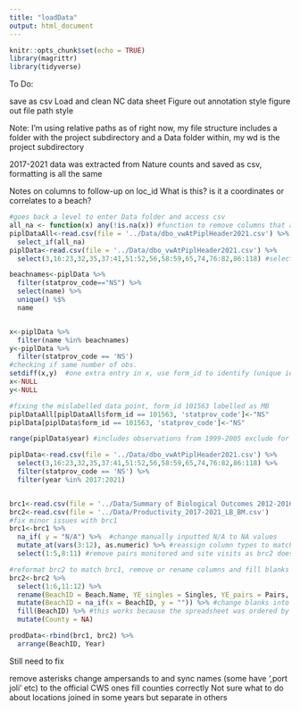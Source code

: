 ```yaml
---
title: "loadData"
output: html_document
---
```


```r
knitr::opts_chunk$set(echo = TRUE)
library(magrittr)
library(tidyverse)
```

To Do:

save as csv
Load and clean NC data sheet
Figure out annotation style
figure out file path style

Note: I'm using relative paths as of right now, my file structure includes a folder with the project subdirectory and a Data folder within, my wd is the project subdirectory


2017-2021 data was extracted from Nature counts and saved as csv, formatting is all the same

 Notes on columns to follow-up on
 loc_id What is this? is it a coordinates or correlates to a beach?
```r
#goes back a level to enter Data folder and access csv
all_na <- function(x) any(!is.na(x)) #function to remove columns that are all NA
piplDataAll<-read.csv(file = '../Data/dbo_vwAtPiplHeader2021.csv') %>% 
  select_if(all_na)
piplData<-read.csv(file = '../Data/dbo_vwAtPiplHeader2021.csv') %>%
  select(3,16:23,32,35,37:41,51:52,56,58:59,65,74,76:82,86:118) #selected columns we may want

beachnames<-piplData %>% 
  filter(statprov_code=="NS") %>% 
  select(name) %>% 
  unique() %$% 
  name


x<-piplData %>% 
  filter(name %in% beachnames) 
y<-piplData %>% 
  filter(statprov_code == 'NS') 
#checking if same number of obs.
setdiff(x,y)  #one extra entry in x, use form_id to identify (unique identifier column)
x<-NULL
y<-NULL

#fixing the mislabelled data point, form_id 101563 labelled as MB
piplDataAll[piplDataAll$form_id == 101563, 'statprov_code']<-"NS"
piplData[piplData$form_id == 101563, 'statprov_code']<-"NS"

range(piplData$year) #includes observations from 1999-2005 exclude for now

piplData<-read.csv(file = '../Data/dbo_vwAtPiplHeader2021.csv') %>%
  select(3,16:23,32,35,37:41,51:52,56,58:59,65,74,76:82,86:118) %>% 
  filter(statprov_code == 'NS') %>% 
  filter(year %in% 2017:2021)
```


```r

```



```r
brc1<-read.csv(file = '../Data/Summary of Biological Outcomes 2012-2016.csv') #saved sheet 1 (all years)
brc2<-read.csv(file = '../Data/Productivity_2017-2021_LB_BM.csv')
#fix minor issues with brc1
brc1<-brc1 %>% 
  na_if( y = "N/A") %>%  #change manually inputted N/A to NA values
  mutate_at(vars(3:12), as.numeric) %>% #reassign column types to match for joining
  select(1:5,8:11) #remove pairs monitored and site visits as brc2 doesn't have these variables

#reformat brc2 to match brc1, remove or rename columns and fill blanks from excel sheet (beach listed once for 5 entries)
brc2<-brc2 %>% 
  select(1:6,11:12) %>% 
  rename(BeachID = Beach.Name, YE_singles = Singles, YE_pairs = Pairs, Productivity = Yearly.Productivity, Nesting.attempts = n.ofNesting.Attempts, Nestloss_HD = Nestloss) %>% 
  mutate(BeachID = na_if(x = BeachID, y = "")) %>% #change blanks into NA so the fill function can work
  fill(BeachID) %>% #this works because the spreadsheet was ordered by beach name and then year already
  mutate(County = NA)

prodData<-rbind(brc1, brc2) %>% 
  arrange(BeachID, Year)

```
Still need to fix

remove asterisks
change ampersands to and
sync names (some have ',port joli' etc) to the official CWS ones
fill counties correctly
Not sure what to do about locations joined in some years but separate in others
